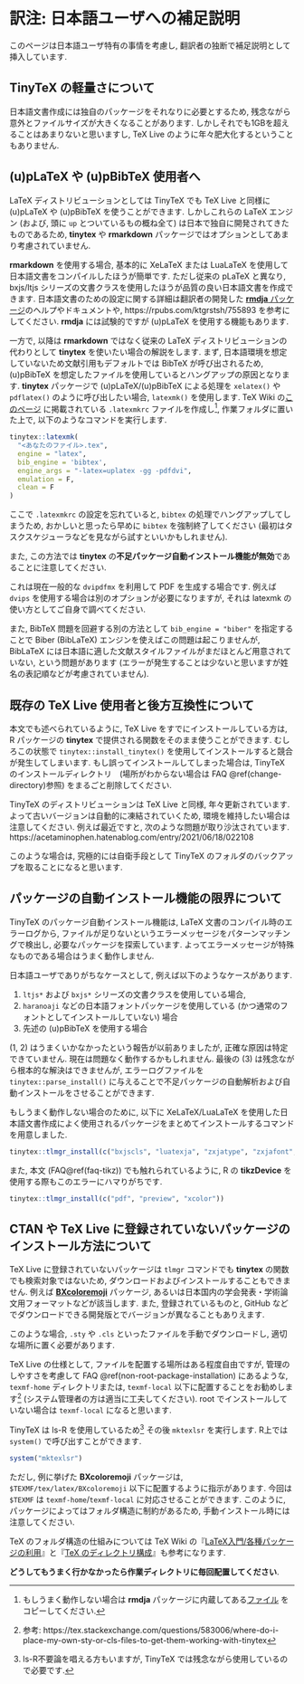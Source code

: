 # 訳注: 日本語ユーザへの補足説明 {#addendum-ja}

:::{.infobox .important data-latex="{important}"}

このページは日本語ユーザ特有の事情を考慮し, 翻訳者の独断で補足説明として挿入しています.

:::

## TinyTeX の軽量さについて

日本語文書作成には独自のパッケージをそれなりに必要とするため, 残念ながら意外とファイルサイズが大きくなることがあります. しかしそれでも1GBを超えることはあまりないと思いますし, TeX Live のように年々肥大化するということもありません.

## (u)pLaTeX や (u)pBibTeX 使用者へ

LaTeX ディストリビューションとしては TinyTeX でも TeX Live と同様に (u)pLaTeX や (u)pBibTeX を使うことができます. しかしこれらの LaTeX エンジン (および, 頭に `up` とついているもの概ね全て) は日本で独自に開発されてきたものであるため, **tinytex** や **rmarkdown** パッケージではオプションとしてあまり考慮されていません. 

**rmarkdown** を使用する場合, 基本的に XeLaTeX または LuaLaTeX を使用して日本語文書をコンパイルしたほうが簡単です. ただし従来の pLaTeX と異なり, bxjs/ltjs シリーズの文書クラスを使用したほうが品質の良い日本語文書を作成できます. 日本語文書のための設定に関する詳細は翻訳者の開発した [**rmdja** パッケージ](https://github.com/Gedevan-Aleksizde/rmdja)のヘルプやドキュメントや, https://rpubs.com/ktgrstsh/755893 を参考にしてください. **rmdja** には試験的ですが (u)pLaTeX を使用する機能もあります.

一方で, 以降は **rmarkdown** ではなく従来の LaTeX ディストリビューションの代わりとして **tinytex** を使いたい場合の解説をします. まず, 日本語環境を想定していないため文献引用もデフォルトでは BibTeX が呼び出されるため, (u)pBibTeX を想定したファイルを使用しているとハングアップの原因となります. **tinytex** パッケージで (u)pLaTeX/(u)pBibTeX による処理を `xelatex()` や `pdflatex()` のように呼び出したい場合, `latexmk()` を使用します. TeX Wiki の[このページ](https://texwiki.texjp.org/?Latexmk) に掲載されている `.latexmkrc` ファイルを作成し^[もしうまく動作しない場合は **rmdja** パッケージに内蔵してある[ファイル](https://github.com/Gedevan-Aleksizde/rmdja/blob/master/inst/resources/latexmk/.latexmkrc) をコピーしてください.], 作業フォルダに置いた上で, 以下のようなコマンドを実行します.

```r
tinytex::latexmk(
  "<あなたのファイル>.tex",
  engine = "latex",
  bib_engine = 'bibtex',
  engine_args = "-latex=uplatex -gg -pdfdvi",
  emulation = F,
  clean = F
)
```

ここで `.latexmkrc` の設定を忘れていると, `bibtex` の処理でハングアップしてしまうため, おかしいと思ったら早めに `bibtex` を強制終了してください (最初はタスクスケジューラなどを見ながら試すといいかもしれません).

また, この方法では **tinytex** の**不足パッケージ自動インストール機能が無効**であることに注意してください.

これは現在一般的な `dvipdfmx` を利用して PDF を生成する場合です. 例えば `dvips` を使用する場合は別のオプションが必要になりますが, それは latexmk の使い方としてご自身で調べてください.

また, BibTeX 問題を回避する別の方法として `bib_engine = "biber"` を指定することで Biber (BibLaTeX) エンジンを使えばこの問題は起こりませんが, BibLaTeX には日本語に適した文献スタイルファイルがまだほとんど用意されていない, という問題があります (エラーが発生することは少ないと思いますが姓名の表記順などが考慮されていません).

## 既存の TeX Live 使用者と後方互換性について

本文でも述べられているように, TeX Live をすでにインストールしている方は, R パッケージの **tinytex** で提供される関数をそのまま使うことができます. むしろこの状態で `tinytex::install_tinytex()` を使用してインストールすると競合が発生してしまいます. もし誤ってインストールしてしまった場合は, TinyTeX のインストールディレクトリ　(場所がわからない場合は FAQ \@ref(change-directory)参照) をまるごと削除してください.

TinyTeX のディストリビューションは TeX Live と同様, 年々更新されています. よって古いバージョンは自動的に凍結されていくため, 環境を維持したい場合は注意してください. 例えば最近ですと, 次のような問題が取り沙汰されています. https://acetaminophen.hatenablog.com/entry/2021/06/18/022108

このような場合は, 究極的には自衛手段として TinyTeX のフォルダのバックアップを取ることになると思います. 

## パッケージの自動インストール機能の限界について

TinyTeX のパッケージ自動インストール機能は, LaTeX 文書のコンパイル時のエラーログから, ファイルが足りないというエラーメッセージをパターンマッチングで検出し, 必要なパッケージを探索しています. よってエラーメッセージが特殊なものである場合はうまく動作しません.

日本語ユーザでありがちなケースとして, 例えば以下のようなケースがあります.

1. `ltjs*` および `bxjs*` シリーズの文書クラスを使用している場合,
1. `haranoaji` などの日本語フォントパッケージを使用している (かつ通常のフォントとしてインストールしていない) 場合
1. 先述の (u)pBibTeX を使用する場合

(1, 2) はうまくいかなかったという報告が以前ありましたが, 正確な原因は特定できていません. 現在は問題なく動作するかもしれません. 最後の (3) は残念ながら根本的な解決はできませんが, エラーログファイルを `tinytex::parse_install()` に与えることで不足パッケージの自動解析および自動インストールをさせることができます.

もしうまく動作しない場合のために, 以下に XeLaTeX/LuaLaTeX を使用した日本語文書作成によく使用されるパッケージをまとめてインストールするコマンドを用意しました.

```r
tinytex::tlmgr_install(c("bxjscls", "luatexja", "zxjatype", "zxjafont", "haranoaji", "jlreq"))
```

また, 本文 (FAQ\@ref(faq-tikz)) でも触れられているように, R の **tikzDevice** を使用する際もこのエラーにハマりがちです.

```r
tinytex::tlmgr_install(c("pdf", "preview", "xcolor"))
```

## CTAN や TeX Live に登録されていないパッケージのインストール方法について

TeX Live に登録されていないパッケージは `tlmgr` コマンドでも **tinytex** の関数でも検索対象ではないため, ダウンロードおよびインストールすることもできません. 例えば [**BXcoloremoji**](https://github.com/zr-tex8r/BXcoloremoji) パッケージ, あるいは日本国内の学会発表・学術論文用フォーマットなどが該当します. また, 登録されているものと, GitHub などでダウンロードできる開発版とでバージョンが異なることもありえます.

このような場合, `.sty` や `.cls` といったファイルを手動でダウンロードし, 適切な場所に置く必要があります.

TeX Live の仕様として, ファイルを配置する場所はある程度自由ですが, 管理のしやすさを考慮して FAQ \@ref(non-root-package-installation) にあるような, `texmf-home` ディレクトリまたは, `texmf-local` 以下に配置することをお勧めします^[参考: https://tex.stackexchange.com/questions/583006/where-do-i-place-my-own-sty-or-cls-files-to-get-them-working-with-tinytex] (システム管理者の方は適当に工夫してください). root でインストールしていない場合は `texmf-local` になると思います.

TinyTeX は ls-R を使用しているため[^ls-r] その後 `mktexlsr` を実行します. R上では `system()` で呼び出すことができます.

[^ls-r]: ls-R不要論を唱える方もいますが, TinyTeX では残念ながら使用しているので必要です.

```r
system("mktexlsr")
```

ただし, 例に挙げた **BXcoloremoji** パッケージは, `$TEXMF/tex/latex/BXcoloremoji` 以下に配置するように指示があります. 今回は `$TEXMF` は `texmf-home`/`texmf-local` に対応させることができます. このように, パッケージによってはフォルダ構造に制約があるため, 手動インストール時には注意してください.

TeX のフォルダ構造の仕組みについては TeX Wiki の『[LaTeX入門/各種パッケージの利用](https://texwiki.texjp.org/?LaTeX%E5%85%A5%E9%96%80%2F%E5%90%84%E7%A8%AE%E3%83%91%E3%83%83%E3%82%B1%E3%83%BC%E3%82%B8%E3%81%AE%E5%88%A9%E7%94%A8)』と『[TeX のディレクトリ構成](https://texwiki.texjp.org/?TeX%20%E3%81%AE%E3%83%87%E3%82%A3%E3%83%AC%E3%82%AF%E3%83%88%E3%83%AA%E6%A7%8B%E6%88%90)』も参考になります.

**どうしてもうまく行かなかったら作業ディレクトリに毎回配置してください**.
